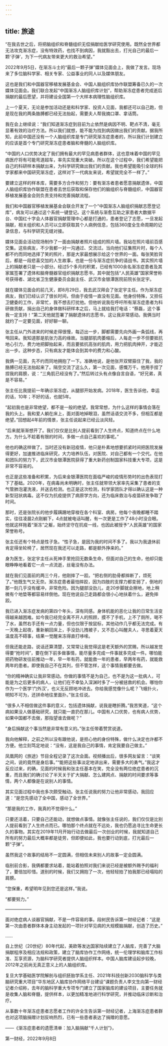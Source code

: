 ```yaml
---
---
---
```

title: 旅途
---




“在我去世之后，将把脑组织和脊髓组织无偿捐献给医学研究使用。既然全世界都无法攻克渐冻症，没有特效药，也找不到病因，我就豁出去，打光自己的最后一颗‘子弹’，为下一代病友带来更大的救治希望。”

2022年9月5日，在渐冻斗士的“最后一颗子弹”媒体见面会上，我做了发言。现场来了多位脑科学家、相关专家、公益事业的同人以及媒体朋友。

这也是我们和中国器官移植发展基金会、中国人脑组织库协作联盟筹备已久的一次媒体见面会。我们联合发起“中国渐冻人脑组织库计划”，帮助渐冻症患者完成逝后捐献的最后愿望，并将建设全国第一个大样本病理性脑组织库。

上一个夏天，无论是参加活动还是和科学家、投资人见面，我都还可以自己跑，但是现在我的两条胳膊都已经无法抬起，需要夫人帮我摘口罩、拿话筒。

我在会上继续说：“我们知道渐冻症到目前为止依然是病因不明、靶点不清，毫无显著有效的治疗方法。所以我们就想，能不能为找到病因做出我们的贡献。据我所知，此前中国还没有一个人脑组织库是专门研究渐冻症患者的，所以我们计划建立的应该是首个专门研究渐冻症患者脑和脊髓的人脑组织库。

“中国的人口优势决定了我们拥有最大的罕见病患者群体，这也意味着中国的罕见病医疗将有可能弯道超车，率先实现重大突破。所以在这个过程中，我们希望能把自己的科研样本捐献出来，为科学研究做出我们的贡献。我也希望能吸引全球的科学家都来中国研究渐冻症，这样对下一代病友来说，希望就完全不一样了。”

要建立这样的样本库，需要多方合作和努力：要有渐冻者患者愿意捐献遗体，中国人脑组织库协作联盟在患者去世后获取和保存他们的脑组织与脊髓组织，中国器官移植发展基金会则负责支持和完善捐献流程。

我们和中国器官移植发展基金会联合开发了一个“中国渐冻人脑组织捐献志愿登记库”，病友可以通过这个系统一键登记。这个系统与渐愈互助之家患者大数据平台、中国红十字会人体器官捐献管理中心都是打通的，患者登记了志愿，一旦发起捐献，相关组织和人员可以立即获取其个人病例信息，包括360度全生命周期的记录信息，与科学研究无缝对接。

媒体见面会活动现场制作了一面由捐献者照片组成的照片墙。我站在照片墙前百感交集。这些病友，不少我都一对一沟通过、交流过。当向他们征集照片时，每个人都不约而同地选择了笑的照片，那是大家最想展示给这个世界的一面。每张笑脸背后，都是一段悲喜交加的人生故事，也是一份与渐冻症抗争的请战书。其实照片墙上的捐献者只是一小部分。经过5个多月的积累，已经有1000余名渐冻症患者及其家属签署了遗体和脑脊髓器官组织捐献志愿书，其中就包括“人民英雄”国家荣誉称号获得者、湖北省卫生健康委员会副主任、武汉市金银潭医院前院长张定宇。

就在媒体见面会的前几天，即8月29日，我去武汉拜会了张定宇主任。作为渐冻症病友，我们已经认识了很长时间，但由于疫情一直没有见面。他身份特殊，又担任卫健委的工作，非常忙，我不想去打扰他。但他听说我在呼吁所有渐冻症患者为科研做贡献，捐出自己的身体做科研样本之后，马上就给我打电话：“蔡磊，这个事我一定支持！”第二天他就签署了捐献遗体的志愿书，这让我非常感动。我俩当时就约了一定要见面，好好聊一聊。

张主任从门外进来的时候走得很慢，每迈出一步，脚都需要先向外画一条弧线，再甩回来。我知道那是肌张力高的缘故。当腿部肌肉萎缩后，人每走一步不但要抵抗地心引力，费力地把脚抬起来，而且要抵抗高张的肌肉，用力把肌肉抻开，才能迈出一步。这种步态，只有病友才能体会到其中的费力和心酸。

我俩一见面，先不约而同地拥抱了一下。准确地说，是他张开双臂箍住了我，我的胳膊已经无法抬起来了。隔空交流了这么久，第一次见面，感慨万千。他用手捏了捏我的肩膀，说：“三角肌已经没有了。”然后转过头有点像自言自语，“好兄弟，真是不容易。”

张主任比我提前一年确诊渐冻症，从腿部开始发病。2018年，医生告诉他，幸运的话，10年；不好的话，也就5年。

“起初我也是非常绝望，都不是一般的绝望。我常常想，为什么这样的事情会落在我的头上。我和爱人躺在床上，面对面地掉眼泪，虽然话语交流不多，但相互都是绝望。”回想起4年前的情景，张主任说起来已经云淡风轻。

“后来就渐渐想开了。我们仅仅是比别人提前看到了人生终点，知道终点在什么地方。为什么不趁着有限的时间，多做一点自己喜欢的事呢。”

他也的确这样做了。当时还没有新冠疫情，他只是朴素地想要抓紧时间把医院发展得更好，加速推进临床研究，大力培养队伍，对医院、对自己都有一个交代。在他和团队的努力下，武汉市金银潭医院获得了重大新药创制国家科技重大专项，这是非常不容易的。

也正是这些准备和积累，为后来金银潭医院在面临严峻的疫情形势时的出色表现打下了基础。2020年，在病毒尚未明确时，张主任就带领大家率先采集了患者的支气管肺泡灌洗液，并送去检测。也正是这次检测，科学家团队才得以确认这是一种新型冠状病毒。这不仅为抗疫提供了病原学方向，还为临床救治与疫苗研发争取了时间。

那时，还是张院长的他步履蹒跚地穿梭在各个科室、病房。他每个夜晚都睡不踏实，往往凌晨2点刚躺下，4点就被电话叫醒，有一次更是工作了48小时没合眼。他就这样拖着“渐冻”之躯，始终坚守在抗疫一线，也因此被授予“人民英雄”的国家荣誉称号。

张主任还有个特点是性子急。“性子急，是因为我的时间不多了。我以为我退休前肯定得坐轮椅了，居然现在我还可以走路，都是额外挣来的。”

身为医生，张定宇主任从死神手里抢回无数条生命，但面对自己的生命，他却只能眼睁睁地看着它一点一点流逝，丝毫没有办法。

就在我们见面前的两三个月，他刚摔了一跤。“把右侧的肋骨都摔断了，烦死了。”他既生气又无奈。渐冻症患者最怕摔跤，因为四肢的支撑力都变弱了，倒地的那一刻几乎没有缓冲，非常危险。因为腿部没劲儿，走20步脚就会擦地，地上稍微有个地垫等都容易绊倒他。现在他说自己走路都会很小心地扶着什么，避免摔跤。

我已进入渐冻症发病的第四个年头，深有同感。身体机能的恶化让我的日常生活变得越来越困难。如今我已经完全离不开人的照顾，摸不了手机，上不了厕所，喝不了水，虽然右手还有一点力量，但也仅限于按鼠标，其他动作几乎都无法完成。有一天晚上起夜，重新躺回床上，手没劲儿拽被子，又不忍心叫醒夫人，寻思着夏天温度高不碍事，结果一觉醒来冻得直打哆嗦。

但我还能走路，说话还算清楚，又常常让我觉得这是老天额外的赏赐，所以越发觉得要“抢时间”，要在倒下前多做事情，能尽量多完成一件事就多完成一件。哪怕能把药物研发往前推动一年，早一年有药，就能救一年的患者，早两年有药，就能救两年的患者。即使我自己不在其列，但不管怎样，这个事情我都要去做。

“你的精神确实让我非常感动。你做的事情不是为自己，也不是为这一批病人，可能是为之后更多的病人，让他们在不幸坠入深渊时多了一分被拯救的机会。哪怕你作为一个医学‘门外汉’，也义无反顾地冲进去。你给我感觉像什么呢？飞蛾扑火，明知不可为，还拼命地往里面扑。”张主任说。

“很多人不相信做这件事的意义，包括遗体捐献，说我是瞎折腾。”我苦笑道，“这个病如果没人做基础研究，就只能一直扔在那儿。中国有人口优势，也有病人优势，如果中国都不去做，那指望谁去做呢？”

“身后捐献这个事当然是非常有意义的。”张主任带着赞赏说道。

我向他解释，之前之所以没有跟他说，是担心他的身份特殊，做什么决定也许都不方便。他立刻笃定地说：“没有，这是我自己的事情，肯定我要自己做主。”

凤凰网的《旅途》节目全程记录了这次会面。视频播出后，很多网友留言：“谈笑之间，说的竟然是身后事。”“能把这些事淡定地讲出来，需要多大的勇气。”我这才反应过来，的确，见面的时候我和张主任基本在笑，完全没有两位绝症患者的沉重，而且我们的确讨论了半天关于扩大捐献、怎么建网点、捐献的时间要求等事情，两个人都像是在说别人的事情。

其实见面过程中我也多次颇受触动。张主任说我的努力让他非常感动，我回应道：“是您先感动了全中国，感动了全世界。”

“那是我的工作，我真的不觉得什么。”

只要还活着，只要自己还能动，就想做点事情。就像张主任说的，我们仅仅是比别人提前看到了人生终点而已。哪怕那个终点就在不远处，我也仍愿追寻比生命更长久的事物。其实在2019年11月开始行动去做最后一次创业的时候，我就知道自己所有的努力最后大概率都是徒劳，但即便如此，我也要行动到底，打光最后一颗“子弹”。

虽然我这个故事的结局不一定圆满，但相信未来别人的故事一定会圆满。

临别前合影，我俩都要求站着，能站着拍照对我们来说已经是被额外赐予的福利了，要倍加珍惜。道别的时候，我们又拥抱了一次，他轻轻拍了拍我那已经塌陷的肩膀。

“您保重，希望明年见到您还是这样。”我说。

“都要努力。”

——————


面对绝症病人谈器官捐献，不是一件容易的事。段树民告诉第一财经记者：“这是第一次由患者群体本身主动发起的一项针对罕见病的大规模脑捐献，创造了历史。”

……

自上世纪（20世纪）80年代起，美欧等发达国家陆续建立了人脑库，完善了大脑捐献程序及相应法规和政策，建立了脑库协作工作网络，统一伦理学和脑库工作标准、互享资源，为脑科学研究者提供人脑组织样本。中国人脑库建设起步较晚，2012年之前尚无真正意义上的人脑组织库。

复旦大学基础医学院解剖与组织胚胎学系主任、2021年科技创新2030脑科学与类脑研究重大项目“华东地区人脑库协作网络平台建设”课题负责人李文生向第一财经记者介绍称，去年的脑科学重大专项专门建立了国家脑库的建设项目，主要任务就是收集人脑和脊髓，提供样本，以更加精准地进行科学研究，并推动临床诊断和治疗。

从事数十年渐冻症患者志愿者工作的许全生告诉第一财经记者，上海渐冻症患者群也对这项脑捐赠计划反响热烈，已有一些患者表达了捐赠的意愿。

——《渐冻症患者的遗愿清单：加入脑捐献“千人计划”》，

第一财经，2022年9月8日